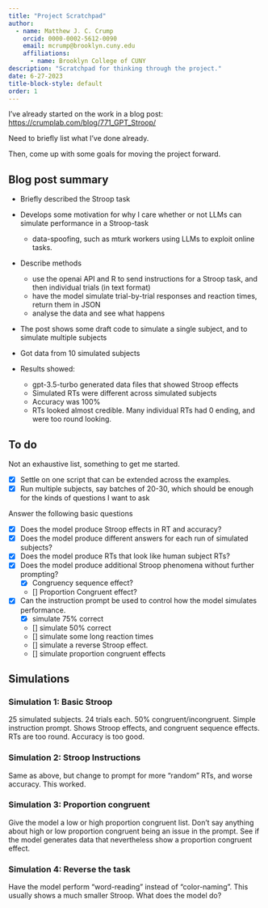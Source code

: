 ```yaml
---
title: "Project Scratchpad"
author:
  - name: Matthew J. C. Crump
    orcid: 0000-0002-5612-0090
    email: mcrump@brooklyn.cuny.edu
    affiliations:
      - name: Brooklyn College of CUNY
description: "Scratchpad for thinking through the project."
date: 6-27-2023
title-block-style: default
order: 1
---
```


I've already started on the work in a blog post: <https://crumplab.com/blog/771_GPT_Stroop/>

Need to briefly list what I've done already.

Then, come up with some goals for moving the project forward.

## Blog post summary

- Briefly described the Stroop task
- Develops some motivation for why I care whether or not LLMs can simulate performance in a Stroop-task
  - data-spoofing, such as mturk workers using LLMs to exploit online tasks.
  
- Describe methods
  - use the openai API and R to send instructions for a Stroop task, and then individual trials (in text format)
  - have the model simulate trial-by-trial responses and reaction times, return them in JSON
  - analyse the data and see what happens
  
- The post shows some draft code to simulate a single subject, and to simulate multiple subjects

- Got data from 10 simulated subjects

- Results showed:
  - gpt-3.5-turbo generated data files that showed Stroop effects
  - Simulated RTs were different across simulated subjects
  - Accuracy was 100%
  - RTs looked almost credible. Many individual RTs had 0 ending, and were too round looking.

## To do

Not an exhaustive list, something to get me started.

- [x] Settle on one script that can be extended across the examples. 
- [x] Run multiple subjects, say batches of 20-30, which should be enough for the kinds of questions I want to ask

Answer the following basic questions

- [x] Does the model produce Stroop effects in RT and accuracy?
- [x] Does the model produce different answers for each run of simulated subjects?
- [x] Does the model produce RTs that look like human subject RTs?
- [x] Does the model produce additional Stroop phenomena without further prompting?
  - [x] Congruency sequence effect?
  - [] Proportion Congruent effect?
- [x] Can the instruction prompt be used to control how the model simulates performance.
  - [x] simulate 75% correct
  - [] simulate 50% correct
  - [] simulate some long reaction times
  - [] simulate a reverse Stroop effect.
  - [] simulate proportion congruent effects

## Simulations

### Simulation 1: Basic Stroop

25 simulated subjects. 24 trials each. 50% congruent/incongruent. Simple instruction prompt. Shows Stroop effects, and congruent sequence effects. RTs are too round. Accuracy is too good.

### Simulation 2: Stroop Instructions

Same as above, but change to prompt for more "random" RTs, and worse accuracy. This worked.

### Simulation 3: Proportion congruent

Give the model a low or high proportion congruent list. Don't say anything about high or low proportion congruent being an issue in the prompt. See if the model generates data that nevertheless show a proportion congruent effect.

### Simulation 4: Reverse the task

Have the model perform "word-reading" instead of "color-naming". This usually shows a much smaller Stroop. What does the model do?










